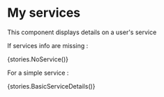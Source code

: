 
<Meta title={stories.default.title} component={stories.default.component} />

# My services

This component displays details on a user's service

<Props of={ServiceDetails} />

If services info are missing :

<Story name="NoService" decorators={stories.default.decorators}>
	{stories.NoService()}
</Story>

For a simple service :

<Story name="BasicServiceDetails" decorators={stories.default.decorators}>
	{stories.BasicServiceDetails()}
</Story>
